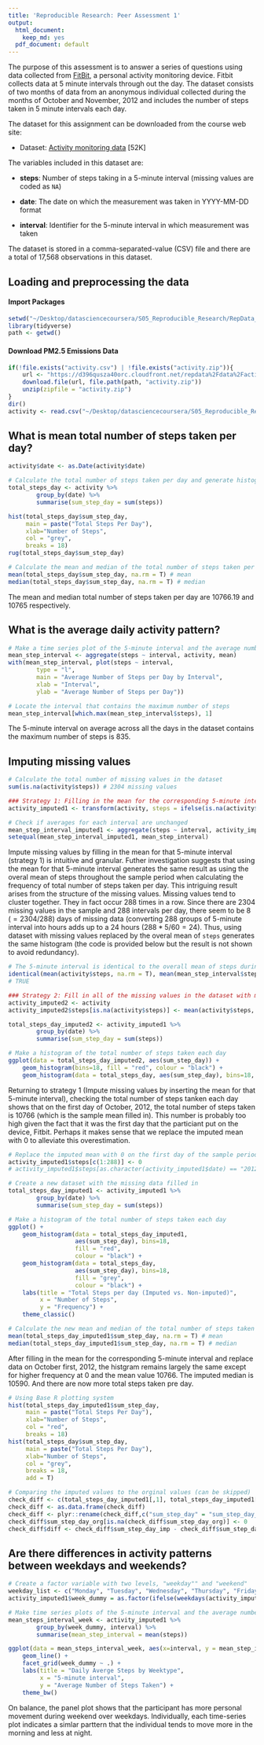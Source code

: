 ```yaml
---
title: 'Reproducible Research: Peer Assessment 1'
output:
  html_document:
    keep_md: yes
  pdf_document: default
---
```


The purpose of this assessment is to answer a series of questions using data collected from [FitBit](http://en.wikipedia.org/wiki/Fitbit), a personal activity monitoring device. Fitbit collects data at 5 minute intervals through out the day. The dataset consists of two months of data from an anonymous individual collected during the months of October and November, 2012 and includes the number of steps taken in 5 minute intervals each day.

The dataset for this assignment can be downloaded from the course web site:

* Dataset: [Activity monitoring data](https://d396qusza40orc.cloudfront.net/repdata%2Fdata%2Factivity.zip) [52K]

The variables included in this dataset are:

* **steps**: Number of steps taking in a 5-minute interval (missing
    values are coded as `NA`)

* **date**: The date on which the measurement was taken in YYYY-MM-DD
    format

* **interval**: Identifier for the 5-minute interval in which
    measurement was taken

The dataset is stored in a comma-separated-value (CSV) file and there are a total of 17,568 observations in this dataset.


## Loading and preprocessing the data

#### Import Packages 

```r
setwd("~/Desktop/datasciencecoursera/S05_Reproducible_Research/RepData_PeerAssessment1")
library(tidyverse)
path <- getwd()
```

#### Download PM2.5 Emissions Data

```r
if(!file.exists("activity.csv") | !file.exists("activity.zip")){
    url <- "https://d396qusza40orc.cloudfront.net/repdata%2Fdata%2Factivity.zip"
    download.file(url, file.path(path, "activity.zip"))
    unzip(zipfile = "activity.zip")
}
dir()
activity <- read.csv("~/Desktop/datasciencecoursera/S05_Reproducible_Research/RepData_PeerAssessment1/activity.csv")
```

## What is mean total number of steps taken per day?

```r
activity$date <- as.Date(activity$date)

# Calculate the total number of steps taken per day and generate histogram
total_steps_day <- activity %>% 
        group_by(date) %>% 
        summarise(sum_step_day = sum(steps))

hist(total_steps_day$sum_step_day, 
     main = paste("Total Steps Per Day"), 
     xlab="Number of Steps", 
     col = "grey", 
     breaks = 18)
rug(total_steps_day$sum_step_day)

# Calculate the mean and median of the total number of steps taken per day
mean(total_steps_day$sum_step_day, na.rm = T) # mean
median(total_steps_day$sum_step_day, na.rm = T) # median
```

The mean and median total number of steps taken per day are 10766.19 and 10765 respectively.

## What is the average daily activity pattern?

```r

# Make a time series plot of the 5-minute interval and the average number of steps taken
mean_step_interval <- aggregate(steps ~ interval, activity, mean)
with(mean_step_interval, plot(steps ~ interval, 
        type = "l", 
        main = "Average Number of Steps per Day by Interval",
        xlab = "Interval",
        ylab = "Average Number of Steps per Day"))

```

```r
# Locate the interval that contains the maximum number of steps
mean_step_interval[which.max(mean_step_interval$steps), 1]
```

The 5-minute interval on average across all the days in the dataset contains the maximum number of steps is 835.


## Imputing missing values

```r

# Calculate the total number of missing values in the dataset
sum(is.na(activity$steps)) # 2304 missing values

### Strategy 1: Filling in the mean for the corresponding 5-minute interval
activity_imputed1 <- transform(activity, steps = ifelse(is.na(activity$steps), mean_step_interval$steps[match(activity$interval, mean_step_interval$interval)], activity$steps))

# Check if averages for each interval are unchanged
mean_step_interval_imputed1 <- aggregate(steps ~ interval, activity_imputed1, mean)
setequal(mean_step_interval_imputed1, mean_step_interval) 

```

Impute missing values by filling in the mean for that 5-minute interval (strategy 1) is intuitive and granular. Futher investigation suggests that using the mean for that 5-minute interval generates the same result as using the overal mean of steps throughout the sample period when calculating the frequency of total number of steps taken per day. This intriguing result arises from the structure of the missing values. Missing values tend to cluster together. They in fact occur 288 times in a row. Since there are 2304 missing values in the sample and 288 intervals per day, there seem to be $8$ $(= 2304/288)$ days of missing data (converting 288 groups of 5-minute interval into hours adds up to a 24 hours ($288*5/60 = 24$). Thus, using dataset with missing values replaced by the overal mean of `steps` generates the same histogram (the code is provided below but the result is not shown to avoid redundancy). 


```r

# The 5-minute interval is identical to the overall mean of steps during the sample period
identical(mean(activity$steps, na.rm = T), mean(mean_step_interval$steps[match(activity$interval, mean_step_interval$interval)]))
# TRUE

### Strategy 2: Fill in all of the missing values in the dataset with mean from all observations regardless of where the NAs fall within an interval 
activity_imputed2 <- activity
activity_imputed2$steps[is.na(activity$steps)] <- mean(activity$steps, na.rm = T)

total_steps_day_imputed2 <- activity_imputed1 %>% 
        group_by(date) %>% 
        summarise(sum_step_day = sum(steps))

# Make a histogram of the total number of steps taken each day 
ggplot(data = total_steps_day_imputed2, aes(sum_step_day)) +
    geom_histogram(bins=18, fill = "red", colour = "black") +
    geom_histogram(data = total_steps_day, aes(sum_step_day), bins=18, fill = "grey", colour = "black")

```

Returning to strategy 1 (Impute missing values by inserting the mean for that 5-minute interval), checking the total number of steps tanken each day shows that on the first day of October, 2012, the total number of steps taken is 10766 (which is the sample mean filled in). This number is probably too high given the fact that it was the first day that the particiant put on the device, Fitbit. Perhaps it makes sense that we replace the imputed mean with $0$ to alleviate this overestimation. 

```r

# Replace the imputed mean with 0 on the first day of the sample period
activity_imputed1$steps[c(1:288)] <- 0
# activity_imputed1$steps[as.character(activity_imputed1$date) == "2012-10-01"] <- 0

# Create a new dataset with the missing data filled in
total_steps_day_imputed1 <- activity_imputed1 %>% 
        group_by(date) %>% 
        summarise(sum_step_day = sum(steps))

# Make a histogram of the total number of steps taken each day 
ggplot() +
    geom_histogram(data = total_steps_day_imputed1, 
                   aes(sum_step_day), bins=18, 
                   fill = "red", 
                   colour = "black") +
    geom_histogram(data = total_steps_day, 
                   aes(sum_step_day), bins=18, 
                   fill = "grey",  
                   colour = "black") +
    labs(title = "Total Steps per day (Imputed vs. Non-imputed)", 
         x = "Number of Steps", 
         y = "Frequency") +
    theme_classic()

# Calculate the new mean and median of the total number of steps taken per day
mean(total_steps_day_imputed1$sum_step_day, na.rm = T) # mean
median(total_steps_day_imputed1$sum_step_day, na.rm = T) # median

```

After filling in the mean for the corresponding 5-minute interval and replace data on October first, 2012, the histgram remains largely the same except for higher frequency at 0 and the mean value 10766. The imputed median is 10590. And there are now more total steps taken pre day.

```r

# Using Base R plotting system
hist(total_steps_day_imputed1$sum_step_day,
     main = paste("Total Steps Per Day"),
     xlab="Number of Steps",
     col = "red",
     breaks = 18)
hist(total_steps_day$sum_step_day,
     main = paste("Total Steps Per Day"),
     xlab="Number of Steps",
     col = "grey",
     breaks = 18,
     add = T)

```

```r

# Comparing the imputed values to the orginal values (can be skipped)
check_diff <- c(total_steps_day_imputed1[,1], total_steps_day_imputed1[,2], total_steps_day_imputed1[,2])
check_diff <- as.data.frame(check_diff)
check_diff <- plyr::rename(check_diff,c("sum_step_day" = "sum_step_day_imp", "sum_step_day.1" = "sum_step_day_org"))
check_diff$sum_step_day_org[is.na(check_diff$sum_step_day_org)] <- 0
check_diff$diff <- check_diff$sum_step_day_imp - check_diff$sum_step_day_org

```

## Are there differences in activity patterns between weekdays and weekends?

```r

# Create a factor variable with two levels, "weekday"" and "weekend" 
weekday_list <- c("Monday", "Tuesday", "Wednesday", "Thursday", "Friday")
activity_imputed1$week_dummy = as.factor(ifelse(weekdays(activity_imputed1$date) %in% weekday_list, "weekday", "weekend"))

# Make time series plots of the 5-minute interval and the average number of steps taken
mean_steps_interval_week <- activity_imputed1 %>% 
        group_by(week_dummy, interval) %>% 
        summarise(mean_step_interval = mean(steps))

ggplot(data = mean_steps_interval_week, aes(x=interval, y = mean_step_interval)) +
    geom_line() + 
    facet_grid(week_dummy ~ .) + 
    labs(title = "Daily Averge Steps by Weektype", 
         x = "5-minute interval", 
         y = "Average Number of Steps Taken") +
    theme_bw()

```

On balance, the panel plot shows that the participant has more personal movement during weekend over weekdays. Individually, each time-series plot indicates a simlar parttern that the individual tends to move more in the morning and less at night. 









